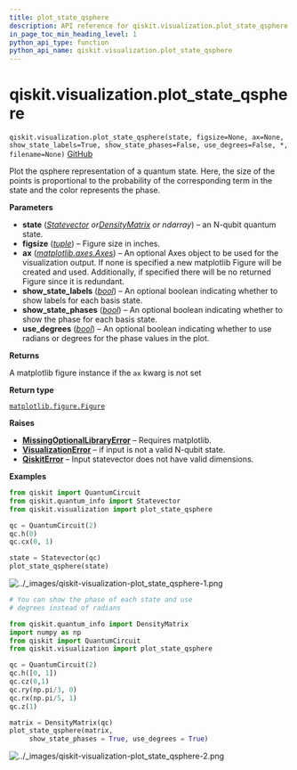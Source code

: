 ```yaml
---
title: plot_state_qsphere
description: API reference for qiskit.visualization.plot_state_qsphere
in_page_toc_min_heading_level: 1
python_api_type: function
python_api_name: qiskit.visualization.plot_state_qsphere
---
```


<span id="qiskit-visualization-plot-state-qsphere" />

# qiskit.visualization.plot\_state\_qsphere

<span id="qiskit.visualization.plot_state_qsphere" />

`qiskit.visualization.plot_state_qsphere(state, figsize=None, ax=None, show_state_labels=True, show_state_phases=False, use_degrees=False, *, filename=None)` [GitHub](https://github.com/qiskit/qiskit/tree/stable/1.0/qiskit/visualization/state_visualization.py "view source code")

Plot the qsphere representation of a quantum state. Here, the size of the points is proportional to the probability of the corresponding term in the state and the color represents the phase.

**Parameters**

*   **state** ([*Statevector*](qiskit.quantum_info.Statevector "qiskit.quantum_info.Statevector")  *or*[*DensityMatrix*](qiskit.quantum_info.DensityMatrix "qiskit.quantum_info.DensityMatrix") *or ndarray*) – an N-qubit quantum state.
*   **figsize** ([*tuple*](https://docs.python.org/3/library/stdtypes.html#tuple "(in Python v3.12)")) – Figure size in inches.
*   **ax** ([*matplotlib.axes.Axes*](https://matplotlib.org/stable/api/_as_gen/matplotlib.axes.Axes.html#matplotlib.axes.Axes "(in Matplotlib v3.8.3)")) – An optional Axes object to be used for the visualization output. If none is specified a new matplotlib Figure will be created and used. Additionally, if specified there will be no returned Figure since it is redundant.
*   **show\_state\_labels** ([*bool*](https://docs.python.org/3/library/functions.html#bool "(in Python v3.12)")) – An optional boolean indicating whether to show labels for each basis state.
*   **show\_state\_phases** ([*bool*](https://docs.python.org/3/library/functions.html#bool "(in Python v3.12)")) – An optional boolean indicating whether to show the phase for each basis state.
*   **use\_degrees** ([*bool*](https://docs.python.org/3/library/functions.html#bool "(in Python v3.12)")) – An optional boolean indicating whether to use radians or degrees for the phase values in the plot.

**Returns**

A matplotlib figure instance if the `ax` kwarg is not set

**Return type**

[`matplotlib.figure.Figure`](https://matplotlib.org/stable/api/figure_api.html#matplotlib.figure.Figure "(in Matplotlib v3.8.3)")

**Raises**

*   [**MissingOptionalLibraryError**](exceptions#qiskit.exceptions.MissingOptionalLibraryError "qiskit.exceptions.MissingOptionalLibraryError") – Requires matplotlib.
*   [**VisualizationError**](visualization#qiskit.visualization.VisualizationError "qiskit.visualization.VisualizationError") – if input is not a valid N-qubit state.
*   [**QiskitError**](exceptions#qiskit.exceptions.QiskitError "qiskit.exceptions.QiskitError") – Input statevector does not have valid dimensions.

**Examples**

```python
from qiskit import QuantumCircuit
from qiskit.quantum_info import Statevector
from qiskit.visualization import plot_state_qsphere

qc = QuantumCircuit(2)
qc.h(0)
qc.cx(0, 1)

state = Statevector(qc)
plot_state_qsphere(state)
```

![../\_images/qiskit-visualization-plot\_state\_qsphere-1.png](/images/api/qiskit/qiskit-visualization-plot_state_qsphere-1.png)

```python
# You can show the phase of each state and use
# degrees instead of radians

from qiskit.quantum_info import DensityMatrix
import numpy as np
from qiskit import QuantumCircuit
from qiskit.visualization import plot_state_qsphere

qc = QuantumCircuit(2)
qc.h([0, 1])
qc.cz(0,1)
qc.ry(np.pi/3, 0)
qc.rx(np.pi/5, 1)
qc.z(1)

matrix = DensityMatrix(qc)
plot_state_qsphere(matrix,
     show_state_phases = True, use_degrees = True)
```

![../\_images/qiskit-visualization-plot\_state\_qsphere-2.png](/images/api/qiskit/qiskit-visualization-plot_state_qsphere-2.png)

